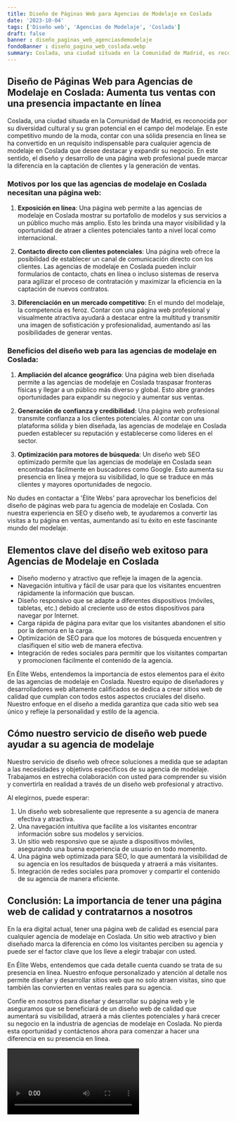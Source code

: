 ```yaml
---
title: Diseño de Páginas Web para Agencias de Modelaje en Coslada
date: '2023-10-04'
tags: ['Diseño web', 'Agencias de Modelaje', 'Coslada']
draft: false
banner : diseño_paginas_web_agenciasdemodelaje
fondoBanner : diseño_pagina_web_coslada.webp
summary: Coslada, una ciudad situada en la Comunidad de Madrid, es reconocida por su diversidad cultural y su gran potencial en el campo del modelaje. En este competitivo mundo de la moda, contar con una sólida presencia en línea se ha convertido en un requisito indispensable para cualquier agencia de modelaje en Coslada que desee destacar y expandir su negocio. En este sentido, el diseño y desarrollo de una página web profesional puede marcar la diferencia en la captación de clientes y la generación de ventas.
---
```


## Diseño de Páginas Web para Agencias de Modelaje en Coslada: Aumenta tus ventas con una presencia impactante en línea

Coslada, una ciudad situada en la Comunidad de Madrid, es reconocida por su diversidad cultural y su gran potencial en el campo del modelaje. En este competitivo mundo de la moda, contar con una sólida presencia en línea se ha convertido en un requisito indispensable para cualquier agencia de modelaje en Coslada que desee destacar y expandir su negocio. En este sentido, el diseño y desarrollo de una página web profesional puede marcar la diferencia en la captación de clientes y la generación de ventas.

### Motivos por los que las agencias de modelaje en Coslada necesitan una página web:

1. **Exposición en línea**: Una página web permite a las agencias de modelaje en Coslada mostrar su portafolio de modelos y sus servicios a un público mucho más amplio. Esto les brinda una mayor visibilidad y la oportunidad de atraer a clientes potenciales tanto a nivel local como internacional.

2. **Contacto directo con clientes potenciales**: Una página web ofrece la posibilidad de establecer un canal de comunicación directo con los clientes. Las agencias de modelaje en Coslada pueden incluir formularios de contacto, chats en línea o incluso sistemas de reserva para agilizar el proceso de contratación y maximizar la eficiencia en la captación de nuevos contratos.

3. **Diferenciación en un mercado competitivo**: En el mundo del modelaje, la competencia es feroz. Contar con una página web profesional y visualmente atractiva ayudará a destacar entre la multitud y transmitir una imagen de sofisticación y profesionalidad, aumentando así las posibilidades de generar ventas.

### Beneficios del diseño web para las agencias de modelaje en Coslada:

1. **Ampliación del alcance geográfico**: Una página web bien diseñada permite a las agencias de modelaje en Coslada traspasar fronteras físicas y llegar a un público más diverso y global. Esto abre grandes oportunidades para expandir su negocio y aumentar sus ventas.

2. **Generación de confianza y credibilidad**: Una página web profesional transmite confianza a los clientes potenciales. Al contar con una plataforma sólida y bien diseñada, las agencias de modelaje en Coslada pueden establecer su reputación y establecerse como líderes en el sector.

3. **Optimización para motores de búsqueda**: Un diseño web SEO optimizado permite que las agencias de modelaje en Coslada sean encontradas fácilmente en buscadores como Google. Esto aumenta su presencia en línea y mejora su visibilidad, lo que se traduce en más clientes y mayores oportunidades de negocio.

No dudes en contactar a 'Élite Webs' para aprovechar los beneficios del diseño de páginas web para tu agencia de modelaje en Coslada. Con nuestra experiencia en SEO y diseño web, te ayudaremos a convertir las visitas a tu página en ventas, aumentando así tu éxito en este fascinante mundo del modelaje.

<GifSeo />

<Cta />

## Elementos clave del diseño web exitoso para Agencias de Modelaje en Coslada

- Diseño moderno y atractivo que refleje la imagen de la agencia.
- Navegación intuitiva y fácil de usar para que los visitantes encuentren rápidamente la información que buscan.
- Diseño responsivo que se adapte a diferentes dispositivos (móviles, tabletas, etc.) debido al creciente uso de estos dispositivos para navegar por Internet.
- Carga rápida de página para evitar que los visitantes abandonen el sitio por la demora en la carga.
- Optimización de SEO para que los motores de búsqueda encuentren y clasifiquen el sitio web de manera efectiva.
- Integración de redes sociales para permitir que los visitantes compartan y promocionen fácilmente el contenido de la agencia.

En Élite Webs, entendemos la importancia de estos elementos para el éxito de las agencias de modelaje en Coslada. Nuestro equipo de diseñadores y desarrolladores web altamente calificados se dedica a crear sitios web de calidad que cumplan con todos estos aspectos cruciales del diseño. Nuestro enfoque en el diseño a medida garantiza que cada sitio web sea único y refleje la personalidad y estilo de la agencia.

## Cómo nuestro servicio de diseño web puede ayudar a su agencia de modelaje

Nuestro servicio de diseño web ofrece soluciones a medida que se adaptan a las necesidades y objetivos específicos de su agencia de modelaje. Trabajamos en estrecha colaboración con usted para comprender su visión y convertirla en realidad a través de un diseño web profesional y atractivo.

Al elegirnos, puede esperar:

1. Un diseño web sobresaliente que represente a su agencia de manera efectiva y atractiva.
2. Una navegación intuitiva que facilite a los visitantes encontrar información sobre sus modelos y servicios.
3. Un sitio web responsivo que se ajuste a dispositivos móviles, asegurando una buena experiencia de usuario en todo momento.
4. Una página web optimizada para SEO, lo que aumentará la visibilidad de su agencia en los resultados de búsqueda y atraerá a más visitantes.
5. Integración de redes sociales para promover y compartir el contenido de su agencia de manera eficiente.

## Conclusión: La importancia de tener una página web de calidad y contratarnos a nosotros

En la era digital actual, tener una página web de calidad es esencial para cualquier agencia de modelaje en Coslada. Un sitio web atractivo y bien diseñado marca la diferencia en cómo los visitantes perciben su agencia y puede ser el factor clave que los lleve a elegir trabajar con usted.

En Élite Webs, entendemos que cada detalle cuenta cuando se trata de su presencia en línea. Nuestro enfoque personalizado y atención al detalle nos permite diseñar y desarrollar sitios web que no solo atraen visitas, sino que también las convierten en ventas reales para su agencia.

Confíe en nosotros para diseñar y desarrollar su página web y le aseguramos que se beneficiará de un diseño web de calidad que aumentará su visibilidad, atraerá a más clientes potenciales y hará crecer su negocio en la industria de agencias de modelaje en Coslada. No pierda esta oportunidad y contáctenos ahora para comenzar a hacer una diferencia en su presencia en línea.

<Video />

<CtaBot job='Agencias de Modelaje' city='Coslada'/>

<Gmaps query='Coslada+españa+maps' />